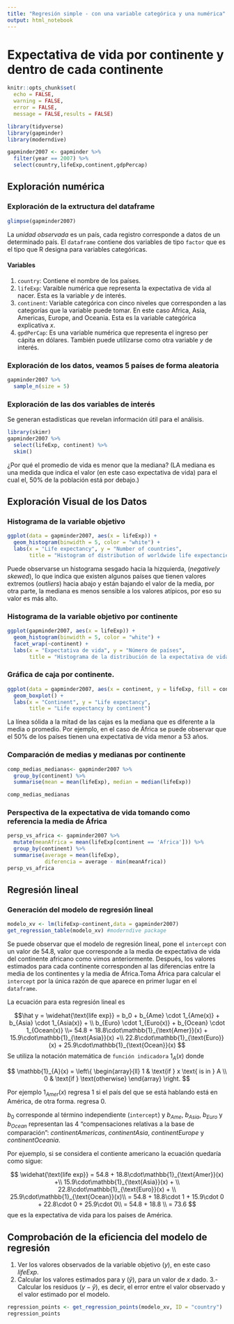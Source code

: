 ```yaml
---
title: "Regresión simple - con una variable categórica y una numérica"
output: html_notebook
---
```


# Expectativa de vida por continente y dentro de cada continente
```r
knitr::opts_chunk$set(
  echo = FALSE,
  warning = FALSE,
  error = FALSE,
  message = FALSE,results = FALSE)

library(tidyverse)
library(gapminder)
library(moderndive)
```


```r
gapminder2007 <- gapminder %>%
  filter(year == 2007) %>%
  select(country,lifeExp,continent,gdpPercap)

```

## Exploración numérica


### Exploración de la extructura del dataframe

```r
glimpse(gapminder2007)
```

La *unidad observada* es un país, cada registro corresponde a datos de un determinado país. El `dataframe` contiene dos variables de tipo `factor` que es el tipo que R designa para variables categóricas.

#### Variables

1.  `country`: Contiene el nombre de los países.
2.  `lifeExp`: Varaible numérica que representa la expectativa de vida al nacer. Esta es la variable $y$ de interés.
3.  `continent`: Variable categórica con cinco niveles que corresponden a las categorías que la variable puede tomar. En este caso Africa, Asia, Americas, Europe, and Oceania. Esta es la variable categórica explicativa $x$.
4.  `gpdPerCap`: Es una variable numérica que representa el ingreso per cápita en dólares. También puede utilizarse como otra variable $y$ de interés.

### Exploración de los datos, veamos 5 países de forma aleatoria
```r
gapminder2007 %>%
  sample_n(size = 5)
```

### Exploración de las dos variables de interés 

Se generan estadísticas que revelan información útil para el análisis.

```r
library(skimr)
gapminder2007 %>% 
  select(lifeExp, continent) %>%
  skim()
```

¿Por qué el promedio de vida es menor que la mediana? (LA mediana es una medida que indica el valor (en este caso expectativa de vida) para el cual el, 50% de la población está por debajo.)

## Exploración Visual de los Datos

### Histograma de la variable objetivo
```r
ggplot(data = gapminder2007, aes(x = lifeExp)) +
  geom_histogram(binwidth = 5, color = "white") +
  labs(x = "Life expectancy", y = "Number of countries",
       title = "Histogram of distribution of worldwide life expectancies")
```
Puede observarse un histograma sesgado hacia la hizquierda, (*negatively skewed*), lo que indica que existen algunos países que tienen valores extremos (*outliers*) hacia abajo y están bajando el valor de la media, por otra parte, la mediana es menos sensible a los valores atípicos, por eso su valor es más alto.

### Histograma de la variable objetivo por continente

```r
ggplot(gapminder2007, aes(x = lifeExp)) +
  geom_histogram(binwidth = 5, color = "white") +
  facet_wrap(~continent) +
  labs(x = "Expectativa de vida", y = "Número de países",
       title = "Histograma de la distribución de la expectativa de vida por continente")
```

### Gráfica de caja por continente.

```r
ggplot(data = gapminder2007, aes(x = continent, y = lifeExp, fill = continent)) +
  geom_boxplot() +
  labs(x = "Continent", y = "Life expectancy",
       title = "Life expectancy by continent")
```

La línea sólida a la mitad de las cajas es la mediana que es diferente a la media o promedio. Por ejemplo, en el caso de África se puede observar que el 50% de los países tienen una expectativa de vida menor a 53 años.

### Comparación de medias y medianas por continente
```r
comp_medias_medianas<- gapminder2007 %>%
  group_by(continent) %>% 
  summarise(mean = mean(lifeExp), median = median(lifeExp))

comp_medias_medianas
```

### Perspectiva de la expectativa de vida tomando como referencia la media de África


```r
persp_vs_africa <- gapminder2007 %>%
  mutate(meanAfrica = mean(lifeExp[continent == 'Africa'])) %>%
  group_by(continent) %>%
  summarise(average = mean(lifeExp),
            diferencia = average - min(meanAfrica))
persp_vs_africa
```

## Regresión lineal

### Generación del modelo de regresión lineal
```r

modelo_xv <- lm(lifeExp~continent,data = gapminder2007)
get_regression_table(modelo_xv) #moderndive package
```

Se puede observar que el modelo de regresión lineal, pone el `intercept` con un valor de 54.8, valor que corresponde a la media de expectativa de vida del continente africano como vimos anteriormente. Después, los valores estimados para cada continente corresponden al las diferencias entre la media de los continentes y la media de África.Toma África para calcular el `intercept` por la única razón de que aparece en primer lugar en el `dataframe`.

La ecuación para esta regresión lineal es

$$\hat y = \widehat{\text{life exp}} = b_0 + b_{Ame} \cdot 1_{Ame(x)} + b_{Asia} \cdot 1_{Asia(x)} + \\ b_{Euro} \cdot 1_{Euro(x)} + b_{Ocean} \cdot 1_{Ocean(x)} \\= 54.8 + 18.8\cdot\mathbb{1}_{\text{Amer}}(x) + 15.9\cdot\mathbb{1}_{\text{Asia}}(x) +\\ 22.8\cdot\mathbb{1}_{\text{Euro}}(x) + 25.9\cdot\mathbb{1}_{\text{Ocean}}(x) $$ 
Se utiliza la notación matemática de `función indicadora` $1_A(x)$ donde

$$
\mathbb{1}_{A}(x) = \left\{
\begin{array}{ll}
1 & \text{if } x \text{ is in } A \\
0 & \text{if } \text{otherwise} \end{array}
\right.
$$

Por ejemplo $1_{Amer}(x)$ regresa 1 si el país del que se está hablando está en América, de otra forma. regresa 0.

$b_0$ corresponde al término independiente (`intercept`) y $b_{Ame}$, $b_{Asia}$, $b_{Euro}$ y $b_{Ocean}$ representan las 4 "compensaciones relativas a la base de comparación": *continentAmericas*, *continentAsia*, *continentEurope* y *continentOceania*.

Por ejuemplo, si se considera el contiente americano la ecuación quedaría como sigue:

$$
\widehat{\text{life exp}} = 54.8 + 18.8\cdot\mathbb{1}_{\text{Amer}}(x) +\\ 15.9\cdot\mathbb{1}_{\text{Asia}}(x) + \\
22.8\cdot\mathbb{1}_{\text{Euro}}(x) + \\
25.9\cdot\mathbb{1}_{\text{Ocean}}(x)\\
= 54.8 + 18.8\cdot 1 + 15.9\cdot 0 + 22.8\cdot 0 + 25.9\cdot 0\\
= 54.8 + 18.8 \\
= 73.6
$$
que es la expectativa de vida para los países de América.


## Comprobación de la eficiencia del modelo de regresión

1.  Ver los valores observados de la variable objetivo ($y$), en este caso *lifeExp*.
2.  Calcular los valores estimados para y ($\hat{y}$), para un valor de $x$ dado.
3.- Calcular los residuos ($y - \hat{y}$), es decir, el error entre el valor observado y el valor estimado por el modelo.

```r
regression_points <- get_regression_points(modelo_xv, ID = "country")
regression_points
```

